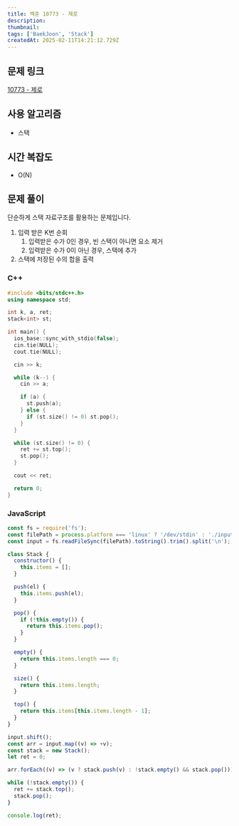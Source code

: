 ```yaml
---
title: 백준 10773 - 제로
description:
thumbnail:
tags: ['BaekJoon', 'Stack']
createdAt: 2025-02-11T14:21:12.729Z
---
```


## 문제 링크

[10773 - 제로](https://www.acmicpc.net/problem/10773)

## 사용 알고리즘

- 스택

## 시간 복잡도

- O(N)

## 문제 풀이

단순하게 스택 자료구조를 활용하는 문제입니다.

1. 입력 받은 K번 순회
   1. 입력받은 수가 0인 경우, 빈 스택이 아니면 요소 제거
   2. 입력받은 수가 0이 아닌 경우, 스택에 추가
2. 스택에 저장된 수의 합을 출력

### C++

```c++ title="C++"
#include <bits/stdc++.h>
using namespace std;

int k, a, ret;
stack<int> st;

int main() {
  ios_base::sync_with_stdio(false);
  cin.tie(NULL);
  cout.tie(NULL);

  cin >> k;

  while (k--) {
    cin >> a;

    if (a) {
      st.push(a);
    } else {
      if (st.size() != 0) st.pop();
    }
  }

  while (st.size() != 0) {
    ret += st.top();
    st.pop();
  }

  cout << ret;

  return 0;
}
```

### JavaScript

```js title="JavaScript"
const fs = require('fs');
const filePath = process.platform === 'linux' ? '/dev/stdin' : './input.txt';
const input = fs.readFileSync(filePath).toString().trim().split('\n');

class Stack {
  constructor() {
    this.items = [];
  }

  push(el) {
    this.items.push(el);
  }

  pop() {
    if (!this.empty()) {
      return this.items.pop();
    }
  }

  empty() {
    return this.items.length === 0;
  }

  size() {
    return this.items.length;
  }

  top() {
    return this.items[this.items.length - 1];
  }
}

input.shift();
const arr = input.map((v) => +v);
const stack = new Stack();
let ret = 0;

arr.forEach((v) => (v ? stack.push(v) : !stack.empty() && stack.pop()));

while (!stack.empty()) {
  ret += stack.top();
  stack.pop();
}

console.log(ret);
```
